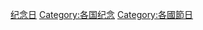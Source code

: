 {{Categories by country|nocat}}

[[Category:纪念日|]]
[[Category:各国纪念|Category:各国纪念]]
[[Category:各國節日|Category:各國節日]]